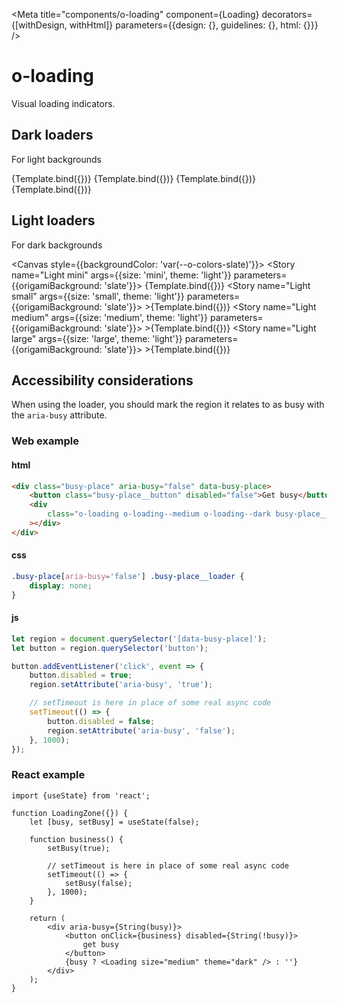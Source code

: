 
<Meta
	title="components/o-loading"
	component={Loading}
	decorators={[withDesign, withHtml]}
	parameters={{design: {}, guidelines: {}, html: {}}}
/>


# o-loading

Visual loading indicators.

## Dark loaders

For light backgrounds

<Canvas>
	<Story name="Dark mini" args={{size: 'mini', theme: 'dark'}}>
		{Template.bind({})}
	</Story>
	<Story name="Dark small" args={{size: 'small', theme: 'dark'}}>
		{Template.bind({})}
	</Story>
	<Story name="Dark medium" args={{size: 'medium', theme: 'dark'}}>
		{Template.bind({})}
	</Story>
	<Story name="Dark large" args={{size: 'large', theme: 'dark'}}>
		{Template.bind({})}
	</Story>
</Canvas>

## Light loaders

For dark backgrounds

<Canvas style={{backgroundColor: 'var(--o-colors-slate)'}}>
	<Story
		name="Light mini"
		args={{size: 'mini', theme: 'light'}}
		parameters={{origamiBackground: 'slate'}}>
		{Template.bind({})}
	</Story>
	<Story
		name="Light small"
		args={{size: 'small', theme: 'light'}}
		parameters={{origamiBackground: 'slate'}}>
		>{Template.bind({})}
	</Story>
	<Story
		name="Light medium"
		args={{size: 'medium', theme: 'light'}}
		parameters={{origamiBackground: 'slate'}}>
		>{Template.bind({})}
	</Story>
	<Story
		name="Light large"
		args={{size: 'large', theme: 'light'}}
		parameters={{origamiBackground: 'slate'}}>
		>{Template.bind({})}
	</Story>
</Canvas>

## Accessibility considerations

When using the loader, you should mark the region it relates to as busy with
the `aria-busy` attribute.

### Web example

#### html

```html
<div class="busy-place" aria-busy="false" data-busy-place>
	<button class="busy-place__button" disabled="false">Get busy</button>
	<div
		class="o-loading o-loading--medium o-loading--dark busy-place__loader"
	></div>
</div>
```

#### css

```css
.busy-place[aria-busy='false'] .busy-place__loader {
	display: none;
}
```

#### js

```js
let region = document.querySelector('[data-busy-place]');
let button = region.querySelector('button');

button.addEventListener('click', event => {
	button.disabled = true;
	region.setAttribute('aria-busy', 'true');

	// setTimeout is here in place of some real async code
	setTimeout(() => {
		button.disabled = false;
		region.setAttribute('aria-busy', 'false');
	}, 1000);
});
```

### React example

```tsx
import {useState} from 'react';

function LoadingZone({}) {
	let [busy, setBusy] = useState(false);

	function business() {
		setBusy(true);

		// setTimeout is here in place of some real async code
		setTimeout(() => {
			setBusy(false);
		}, 1000);
	}

	return (
		<div aria-busy={String(busy)}>
			<button onClick={business} disabled={String(!busy)}>
				get busy
			</button>
			{busy ? <Loading size="medium" theme="dark" /> : ''}
		</div>
	);
}
```
